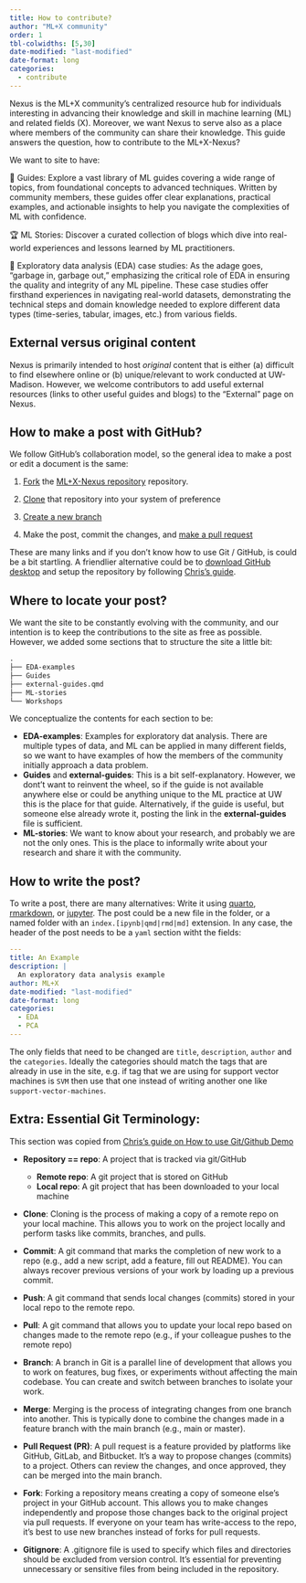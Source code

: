 ```yaml
---
title: How to contribute?
author: "ML+X community"
order: 1
tbl-colwidths: [5,30]
date-modified: "last-modified"
date-format: long
categories:
  - contribute
---
```


Nexus is the ML+X community's centralized resource hub for individuals interesting in advancing their knowledge and skill in machine learning (ML) and related fields (X).  Moreover, we want Nexus to serve also as a place where members of the community can share their knowledge. This guide answers the question, how to contribute to the ML+X-Nexus?

We want to site to have:

📜 Guides: Explore a vast library of ML guides covering a wide range of topics, from foundational concepts to advanced techniques. Written by community members, these guides offer clear explanations, practical examples, and actionable insights to help you navigate the complexities of ML with confidence.

🏆 ML Stories: Discover a curated collection of blogs which dive into real-world experiences and lessons learned by ML practitioners. 

🚀 Exploratory data analysis (EDA) case studies: As the adage goes, "garbage in, garbage out," emphasizing the critical role of EDA in ensuring the quality and integrity of any ML pipeline. These case studies offer firsthand experiences in navigating real-world datasets, demonstrating the technical steps and domain knowledge needed to explore different data types (time-series, tabular, images, etc.) from various fields.

## External versus original content
Nexus is primarily intended to host *original* content that is either (a) difficult to find elsewhere online or (b) unique/relevant to work conducted at UW-Madison. However, we welcome contributors to add useful external resources (links to other useful guides and blogs) to the "External" page on Nexus.

## How to make a post with GitHub?

We follow GitHub's collaboration model, so the general idea to make a post or edit a document is the same:

1. [Fork](https://docs.github.com/en/pull-requests/collaborating-with-pull-requests/working-with-forks/fork-a-repo) the [ML+X-Nexus repository](https://github.com/UW-Madison-DataScience/ML-X-Nexus) repository.

2. [Clone](https://docs.github.com/en/repositories/creating-and-managing-repositories/cloning-a-repository) that repository into your system of preference

3. [Create a new branch](https://docs.github.com/en/pull-requests/collaborating-with-pull-requests/proposing-changes-to-your-work-with-pull-requests/creating-and-deleting-branches-within-your-repository)

4. Make the post, commit the changes, and [make a pull request](https://docs.github.com/en/pull-requests/collaborating-with-pull-requests/proposing-changes-to-your-work-with-pull-requests/creating-a-pull-request)

These are many links and if you don't know how to use Git / GitHub, is could be a bit startling. A friendlier alternative could be to [download GitHub desktop](https://desktop.github.com/) and setup the repository by following [Chris's guide](https://docs.google.com/document/d/1Qk5qMwDHWPLvJPbyq5dpEFXwTt2LkV0NBxOgujTD_LY/edit#heading=h.bjbbmik9gkc7).

## Where to locate your post?

We want the site to be constantly evolving with the community, and our intention is to keep the contributions to the site as free as possible. However, we added some sections that to structure the site a little bit:

```txt
.
├── EDA-examples
├── Guides
├── external-guides.qmd
├── ML-stories
└── Workshops
```

We conceptualize the contents for each section to be:

- **EDA-examples**: Examples for exploratory dat analysis. There are multiple types of data, and ML can be applied in many different fields, so we want to have examples of how the members of the community initially approach a data problem.
- **Guides** and **external-guides**: This is a bit self-explanatory. However, we dont't want to reinvent the wheel, so if the guide is not available anywhere else or could be anything unique to the ML practice at UW this is the place for that guide. Alternatively, if the guide is useful, but someone else already wrote it, posting the link in the **external-guides** file is sufficient.
- **ML-stories**: We want to know about your research, and probably we are not the only ones. This is the place to informally write about your research and share it with the community.

## How to write the post?

To write a post, there are many alternatives: Write it using [quarto](www.quarto.org), [rmarkdown](https://rmarkdown.rstudio.com/), or [jupyter](https://jupyter.org/). The post could be a new file in the folder, or a named folder with an `index.[ipynb|qmd|rmd|md]` extension. In any case, the header of the post needs to be a `yaml` section witht the fields: 

```yaml
---
title: An Example
description: |
  An exploratory data analysis example
author: ML+X
date-modified: "last-modified"
date-format: long
categories:
  - EDA
  - PCA
---
```

The only fields that need to be changed are `title`, `description`, `author` and the `categories`. Ideally the categories should match the tags that are already in use in the site, e.g. if tag that we are using for support vector machines is `SVM` then use that one instead of writing another one like `support-vector-machines`.

## Extra: Essential Git Terminology: {#sec-terminology}

This section was copied from [Chris's guide on How to use Git/Github Demo](https://docs.google.com/document/d/1Qk5qMwDHWPLvJPbyq5dpEFXwTt2LkV0NBxOgujTD_LY/edit?usp=sharing)

- **Repository == repo**: A project that is tracked via git/GitHub
  
    - **Remote repo**: A git project that is stored on GitHub
    - **Local repo**: A git project that has been downloaded to your local machine
    
- **Clone**: Cloning is the process of making a copy of a remote repo on your local machine. This allows you to work on the project locally and perform tasks like commits, branches, and pulls.
- **Commit**: A git command that marks the completion of new work to a repo (e.g., add a new script, add a feature, fill out README). You can always recover previous versions of your work by loading up a previous commit.
- **Push**: A git command that sends local changes (commits) stored in your local repo to the remote repo.
- **Pull**: A git command that allows you to update your local repo based on changes made to the remote repo (e.g., if your colleague pushes to the remote repo)
- **Branch**: A branch in Git is a parallel line of development that allows you to work on features, bug fixes, or experiments without affecting the main codebase. You can create and switch between branches to isolate your work.
- **Merge**: Merging is the process of integrating changes from one branch into another. This is typically done to combine the changes made in a feature branch with the main branch (e.g., main or master).
- **Pull Request (PR)**: A pull request is a feature provided by platforms like GitHub, GitLab, and Bitbucket. It's a way to propose changes (commits) to a project. Others can review the changes, and once approved, they can be merged into the main branch.
- **Fork**: Forking a repository means creating a copy of someone else's project in your GitHub account. This allows you to make changes independently and propose those changes back to the original project via pull requests. If everyone on your team has write-access to the repo, it’s best to use new branches instead of forks for pull requests. 
- **Gitignore**: A .gitignore file is used to specify which files and directories should be excluded from version control. It's essential for preventing unnecessary or sensitive files from being included in the repository.
